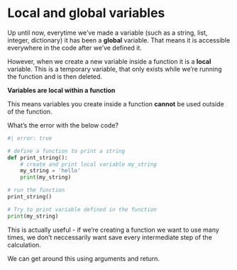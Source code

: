 # Local and global variables 

Up until now, everytime we've made a variable (such as a string, list, integer, dictionary) it has been a **global** variable. That means it is accessible everywhere in the code after we've defined it. 

However, when we create a new variable inside a function it is a **local** variable. This is a temporary variable, that only exists while we're running the function and is then deleted. 

**Variables are local within a function**

This means variables you create inside a function **cannot** be used outside of the function. 

What's the error with the below code?

```python
#| error: true

# define a function to print a string
def print_string():
    # create and print local variable my_string
    my_string = 'hello'
    print(my_string)

# run the function
print_string()

# Try to print variable defined in the function
print(my_string)
```

This is actually useful - if we're creating a function we want to use many times, we don't neccessarily want save every intermediate step of the calculation. 

We can get around this using arguments and return. 